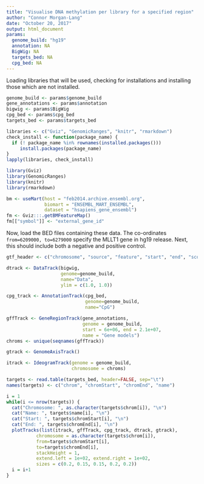 ```yaml
---
title: "Visualise DNA methylation per library for a specified region"
author: "Connor Morgan-Lang"
date: "October 20, 2017"
output: html_document
params:
  genome_build: "hg19"
  annotation: NA
  BigWig: NA
  targets_bed: NA
  cpg_bed: NA
---
```


Loading libraries that will be used, checking for installations and installing those which are not installed. 

```r

genome_build <- params$genome_build
gene_annotations <- params$annotation
bigwig <- params$BigWig
cpg_bed <- params$cpg_bed 
targets_bed <- params$targets_bed

libraries <- c("Gviz", "GenomicRanges", "knitr", "rmarkdown")
check_install <- function(package_name) {
  if (! package_name %in% rownames(installed.packages()))
     install.packages(package_name)
}
lapply(libraries, check_install)

library(Gviz)
library(GenomicRanges)
library(knitr)
library(rmarkdown)

```

```r

bm <- useMart(host = "feb2014.archive.ensembl.org",
              biomart = "ENSEMBL_MART_ENSEMBL",
              dataset = "hsapiens_gene_ensembl")
fm <- Gviz:::.getBMFeatureMap()
fm[["symbol"]] <- "external_gene_id"

```

Now, load the BED files containing these data. The co-ordinates ```from=6209000, to=6279000``` specify the MLLT1 gene in hg19 release. Next, this should include both a negative and positive control.

```r
gtf_header <- c("chromosome", "source", "feature", "start", "end", "score", "strand", "frame", "attribute")

dtrack <- DataTrack(bigwig, 
                    genome=genome_build,
                    name="Data",
                    ylim = c(1.0, 1.0))

cpg_track <- AnnotationTrack(cpg_bed,
                             genome=genome_build,
                             name="CpG")

gffTrack <- GeneRegionTrack(gene_annotations,
                            genome = genome_build,
                            start = 6e+06, end = 2.1e+07,
                            name = "Gene models")
chroms <- unique(seqnames(gffTrack))

gtrack <- GenomeAxisTrack()

itrack <- IdeogramTrack(genome = genome_build,
                        chromosome = chroms)

```


```r

targets <- read.table(targets_bed, header=FALSE, sep="\t")
names(targets) <- c("chrom", "chromStart", "chromEnd", "name")

i = 1
while(i <= nrow(targets)) {
  cat("Chromosome: ", as.character(targets$chrom[i]), "\n")
  cat("Name: ", targets$name[i], "\n")
  cat("Start: ", targets$chromStart[i], "\n")
  cat("End: ", targets$chromEnd[i], "\n")
  plotTracks(list(itrack, gffTrack, cpg_track, dtrack, gtrack),
           chromosome = as.character(targets$chrom[i]),
           from=targets$chromStart[i],
           to=targets$chromEnd[i],
           stackHeight = 1,
           extend.left = 1e+02, extend.right = 1e+02,
           sizes = c(0.2, 0.15, 0.15, 0.2, 0.2))
  i = i+1
}

```
